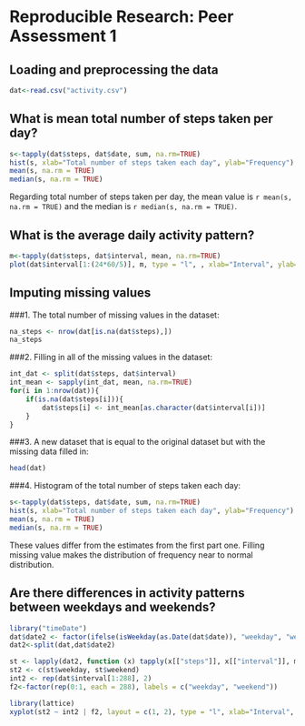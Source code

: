 # Reproducible Research: Peer Assessment 1


## Loading and preprocessing the data

```r
dat<-read.csv("activity.csv")
```

## What is mean total number of steps taken per day?

```r
s<-tapply(dat$steps, dat$date, sum, na.rm=TRUE)
hist(s, xlab="Total number of steps taken each day", ylab="Frequency")
mean(s, na.rm = TRUE)
median(s, na.rm = TRUE)
```

Regarding total number of steps taken per day, the mean
value is `r mean(s, na.rm = TRUE)` and
the median is `r median(s, na.rm = TRUE)`.

## What is the average daily activity pattern?

```r
m<-tapply(dat$steps, dat$interval, mean, na.rm=TRUE)
plot(dat$interval[1:(24*60/5)], m, type = "l", , xlab="Interval", ylab="Number of steps")
```

## Imputing missing values

###1. The total number of missing values in the dataset:

```r
na_steps <- nrow(dat[is.na(dat$steps),])
na_steps
```

###2. Filling in all of the missing values in the dataset:

```r
int_dat <- split(dat$steps, dat$interval)
int_mean <- sapply(int_dat, mean, na.rm=TRUE)
for(i in 1:nrow(dat)){
    if(is.na(dat$steps[i])){
        dat$steps[i] <- int_mean[as.character(dat$interval[i])]
    }
}
```

###3. A new dataset that is equal to the original dataset but with the missing data filled in:

```r
head(dat)
```

###4. Histogram of the total number of steps taken each day:

```r
s<-tapply(dat$steps, dat$date, sum, na.rm=TRUE)
hist(s, xlab="Total number of steps taken each day", ylab="Frequency")
mean(s, na.rm = TRUE)
median(s, na.rm = TRUE)
```

These values differ from the estimates from the first part one.
Filling missing value makes the distribution of frequency near to normal distribution. 


## Are there differences in activity patterns between weekdays and weekends?


```r
library("timeDate")
dat$date2 <- factor(ifelse(isWeekday(as.Date(dat$date)), "weekday", "weekend"))
dat2<-split(dat,dat$date2)

st <- lapply(dat2, function (x) tapply(x[["steps"]], x[["interval"]], mean))
st2 <- c(st$weekday, st$weekend)
int2 <- rep(dat$interval[1:288], 2)
f2<-factor(rep(0:1, each = 288), labels = c("weekday", "weekend"))

library(lattice)
xyplot(st2 ~ int2 | f2, layout = c(1, 2), type = "l", xlab="Interval", ylab="Number of steps")
```